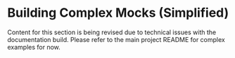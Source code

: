 # Building Complex Mocks (Simplified)

Content for this section is being revised due to technical issues with the documentation build. Please refer to the main project README for complex examples for now.
